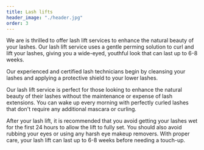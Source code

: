 ```yaml
---
title: Lash lifts
header_image: "./header.jpg"
order: 3
---
```


We are is thrilled to offer lash lift services to enhance the natural beauty of your lashes. Our lash lift service uses a gentle perming solution to curl and lift your lashes, giving you a wide-eyed, youthful look that can last up to 6-8 weeks.

Our experienced and certified lash technicians begin by cleansing your lashes and applying a protective shield to your lower lashes.

Our lash lift service is perfect for those looking to enhance the natural beauty of their lashes without the maintenance or expense of lash extensions. You can wake up every morning with perfectly curled lashes that don't require any additional mascara or curling.

After your lash lift, it is recommended that you avoid getting your lashes wet for the first 24 hours to allow the lift to fully set. You should also avoid rubbing your eyes or using any harsh eye makeup removers. With proper care, your lash lift can last up to 6-8 weeks before needing a touch-up.